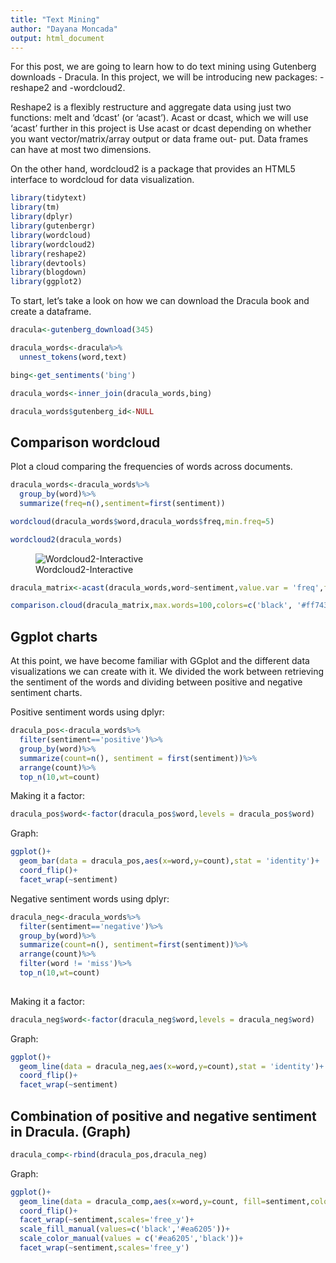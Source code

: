 ```yaml
---
title: "Text Mining"
author: "Dayana Moncada"
output: html_document
---
```


For this post, we are going to learn how to do text mining using Gutenberg downloads - Dracula. In this project, we will be introducing new packages: -reshape2 and -wordcloud2. 

Reshape2 is a flexibly restructure and aggregate data using just two functions: melt and 'dcast' (or 'acast'). Acast or dcast, which we will use 'acast' further in this project is Use acast or dcast depending on whether you want vector/matrix/array output or data frame out- put. Data frames can have at most two dimensions.

On the other hand, wordcloud2 is a package that provides an HTML5 interface to wordcloud for data visualization.

```r
library(tidytext)
library(tm)
library(dplyr)
library(gutenbergr)
library(wordcloud)
library(wordcloud2)
library(reshape2)
library(devtools)
library(blogdown)
library(ggplot2)
```


To start, let's take a look on how we can download the Dracula book and create a dataframe. 

```r
dracula<-gutenberg_download(345)
```

```r
dracula_words<-dracula%>%
  unnest_tokens(word,text)
```

```r
bing<-get_sentiments('bing')
```

```r
dracula_words<-inner_join(dracula_words,bing)
```

```r
dracula_words$gutenberg_id<-NULL
```

## Comparison wordcloud 

Plot a cloud comparing the frequencies of words across documents.

```r
dracula_words<-dracula_words%>%
  group_by(word)%>%
  summarize(freq=n(),sentiment=first(sentiment))
```

```r
wordcloud(dracula_words$word,dracula_words$freq,min.freq=5)
```

```r
wordcloud2(dracula_words)
```

![Wordcloud2-Interactive](/Users/dayanamoncada/Desktop/blog/static/home/Dracula-sentiment_files/figure-html)


```r
dracula_matrix<-acast(dracula_words,word~sentiment,value.var = 'freq',fill=0)
```

```r
comparison.cloud(dracula_matrix,max.words=100,colors=c('black', '#ff7433'))
```

## Ggplot charts 

At this point, we have become familiar with GGplot and the different data visualizations we can create with it. We divided the work between retrieving the sentiment of the words and dividing between positive and negative sentiment charts.

Positive sentiment words using dplyr:

```r
dracula_pos<-dracula_words%>%
  filter(sentiment=='positive')%>%
  group_by(word)%>%
  summarize(count=n(), sentiment = first(sentiment))%>%
  arrange(count)%>%
  top_n(10,wt=count)
```

Making it a factor:

```r
dracula_pos$word<-factor(dracula_pos$word,levels = dracula_pos$word)
```

Graph:

```r
ggplot()+
  geom_bar(data = dracula_pos,aes(x=word,y=count),stat = 'identity')+
  coord_flip()+
  facet_wrap(~sentiment)
```

Negative sentiment words using dplyr:

```r
dracula_neg<-dracula_words%>%
  filter(sentiment=='negative')%>%
  group_by(word)%>%
  summarize(count=n(), sentiment=first(sentiment))%>%
  arrange(count)%>%
  filter(word != 'miss')%>%
  top_n(10,wt=count)
  
```

Making it a factor:

```r
dracula_neg$word<-factor(dracula_neg$word,levels = dracula_neg$word)
```

Graph:

```r
ggplot()+
  geom_line(data = dracula_neg,aes(x=word,y=count),stat = 'identity')+
  coord_flip()+
  facet_wrap(~sentiment)

```

## Combination of positive and negative sentiment in Dracula. (Graph)


```r
dracula_comp<-rbind(dracula_pos,dracula_neg)
```

Graph:
```r
ggplot()+
  geom_line(data = dracula_comp,aes(x=word,y=count, fill=sentiment,color=sentiment),stat = 'identity')+
  coord_flip()+
  facet_wrap(~sentiment,scales='free_y')+
  scale_fill_manual(values=c('black','#ea6205'))+
  scale_color_manual(values = c('#ea6205','black'))+
  facet_wrap(~sentiment,scales='free_y')
```


